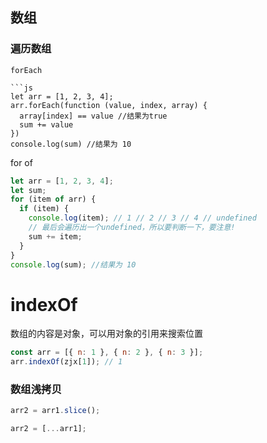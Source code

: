 ## 数组

### 遍历数组

````
forEach

```js
let arr = [1, 2, 3, 4];
arr.forEach(function (value, index, array) {
  array[index] == value //结果为true
  sum += value
})
console.log(sum) //结果为 10
````

for of

```js
let arr = [1, 2, 3, 4];
let sum;
for (item of arr) {
  if (item) {
    console.log(item); // 1 // 2 // 3 // 4 // undefined
    // 最后会遍历出一个undefined，所以要判断一下，要注意!
    sum += item;
  }
}
console.log(sum); //结果为 10
```

# indexOf

数组的内容是对象，可以用对象的引用来搜索位置

```javascript
const arr = [{ n: 1 }, { n: 2 }, { n: 3 }];
arr.indexOf(zjx[1]); // 1
```

### 数组浅拷贝

```javascript
arr2 = arr1.slice();
```

```javascript
arr2 = [...arr1];
```
